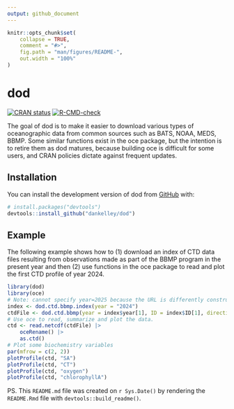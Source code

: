 ```yaml
---
output: github_document
---
```


<!-- README.md is generated from README.Rmd. Please edit that file -->

```r
knitr::opts_chunk$set(
    collapse = TRUE,
    comment = "#>",
    fig.path = "man/figures/README-",
    out.width = "100%"
)
```

# dod

<!-- badges: start -->
[![CRAN status](https://www.r-pkg.org/badges/version/dod)](https://CRAN.R-project.org/package=dod)
[![R-CMD-check](https://github.com/dankelley/dod/actions/workflows/R-CMD-check.yaml/badge.svg)](https://github.com/dankelley/dod/actions/workflows/R-CMD-check.yaml)
<!-- badges: end -->

The goal of dod is to make it easier to download various types of oceanographic
data from common sources such as BATS, NOAA, MEDS, BBMP. Some similar functions
exist in the oce package, but the intention is to retire them as dod matures,
because building oce is difficult for some users, and CRAN policies dictate
against frequent updates.

## Installation

You can install the development version of dod from [GitHub](https://github.com/) with:

``` r
# install.packages("devtools")
devtools::install_github("dankelley/dod")
```

## Example

The following example shows how to (1) download an index of CTD data files
resulting from observations made as part of the BBMP program in the present
year and then (2) use functions in the oce package to read and plot the 
first CTD profile of year 2024.

```r
library(dod)
library(oce)
# Note: cannot specify year=2025 because the URL is differently constructed
index <- dod.ctd.bbmp.index(year = "2024")
ctdFile <- dod.ctd.bbmp(year = index$year[1], ID = index$ID[1], direction = "DN")
# Use oce to read, summarize and plot the data.
ctd <- read.netcdf(ctdFile) |>
    oceRename() |>
    as.ctd()
# Plot some biochemistry variables
par(mfrow = c(2, 2))
plotProfile(ctd, "SA")
plotProfile(ctd, "CT")
plotProfile(ctd, "oxygen")
plotProfile(ctd, "chlorophyllA")
```

PS. This `README.md` file was created on `r Sys.Date()` by rendering the
`README.Rmd` file with `devtools::build_readme()`.
